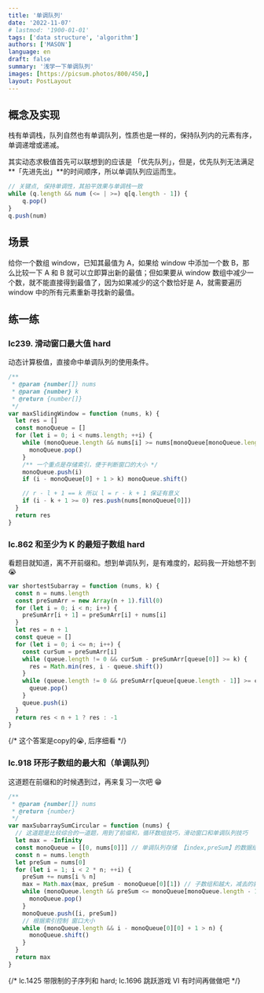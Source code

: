 ```yaml
---
title: '单调队列'
date: '2022-11-07'
# lastmod: '1900-01-01'
tags: ['data structure', 'algorithm']
authors: ['MASON']
language: en
draft: false
summary: '浅学一下单调队列'
images: [https://picsum.photos/800/450,]
layout: PostLayout
---
```


## 概念及实现

栈有单调栈，队列自然也有单调队列，性质也是一样的，保持队列内的元素有序，单调递增或递减。

其实动态求极值首先可以联想到的应该是 「优先队列」，但是，优先队列无法满足**「先进先出」**的时间顺序，所以单调队列应运而生。

```js
// 关键点, 保持单调性，其拍平效果与单调栈一致
while (q.length && num (<= | >=) q[q.length - 1]) {
    q.pop()
}
q.push(num)
```

## 场景

给你一个数组 window，已知其最值为 A，如果给 window 中添加一个数 B，那么比较一下 A 和 B 就可以立即算出新的最值；但如果要从 window 数组中减少一个数，就不能直接得到最值了，因为如果减少的这个数恰好是 A，就需要遍历 window 中的所有元素重新寻找新的最值。

## 练一练

### lc239. 滑动窗口最大值 hard

动态计算极值，直接命中单调队列的使用条件。

```js
/**
 * @param {number[]} nums
 * @param {number} k
 * @return {number[]}
 */
var maxSlidingWindow = function (nums, k) {
  let res = []
  const monoQueue = []
  for (let i = 0; i < nums.length; ++i) {
    while (monoQueue.length && nums[i] >= nums[monoQueue[monoQueue.length - 1]]) {
      monoQueue.pop()
    }
    /** 一个重点是存储索引，便于判断窗口的大小 */
    monoQueue.push(i)
    if (i - monoQueue[0] + 1 > k) monoQueue.shift()

    // r - l + 1 == k 所以 l = r - k + 1 保证有意义
    if (i - k + 1 >= 0) res.push(nums[monoQueue[0]])
  }
  return res
}
```

### lc.862 和至少为 K 的最短子数组 hard

看题目就知道，离不开前缀和。想到单调队列，是有难度的，起码我一开始想不到 😭

```js
var shortestSubarray = function (nums, k) {
  const n = nums.length
  const preSumArr = new Array(n + 1).fill(0)
  for (let i = 0; i < n; i++) {
    preSumArr[i + 1] = preSumArr[i] + nums[i]
  }
  let res = n + 1
  const queue = []
  for (let i = 0; i <= n; i++) {
    const curSum = preSumArr[i]
    while (queue.length != 0 && curSum - preSumArr[queue[0]] >= k) {
      res = Math.min(res, i - queue.shift())
    }
    while (queue.length != 0 && preSumArr[queue[queue.length - 1]] >= curSum) {
      queue.pop()
    }
    queue.push(i)
  }
  return res < n + 1 ? res : -1
}
```
{/* 这个答案是copy的😭, 后序细看 */}

### lc.918 环形子数组的最大和（单调队列）

这道题在前缀和的时候遇到过，再来复习一次吧 😁

```js
/**
 * @param {number[]} nums
 * @return {number}
 */
var maxSubarraySumCircular = function (nums) {
  // 这道题是比较综合的一道题，用到了前缀和，循环数组技巧，滑动窗口和单调队列技巧
  let max = -Infinity
  const monoQueue = [[0, nums[0]]] // 单调队列存储 【index,preSum】的数据结构
  const n = nums.length
  let preSum = nums[0]
  for (let i = 1; i < 2 * n; ++i) {
    preSum += nums[i % n]
    max = Math.max(max, preSum - monoQueue[0][1]) // 子数组和越大，减去的就应该越小
    while (monoQueue.length && preSum <= monoQueue[monoQueue.length - 1][1]) {
      monoQueue.pop()
    }
    monoQueue.push([i, preSum])
    // 根据索引控制 窗口大小
    while (monoQueue.length && i - monoQueue[0][0] + 1 > n) {
      monoQueue.shift()
    }
  }
  return max
}
```

{/* lc.1425 带限制的子序列和 hard; lc.1696 跳跃游戏 VI  有时间再做做吧 */}